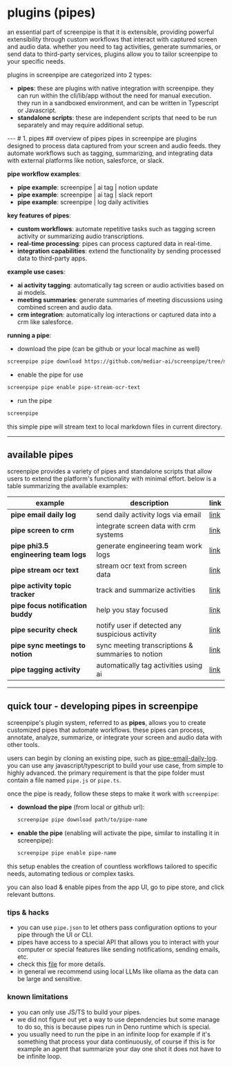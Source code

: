 
# plugins (pipes)

<MotionDiv>
  an essential part of screenpipe is that it is extensible, providing powerful extensibility through custom workflows that interact with captured screen and audio data. whether you need to tag activities, generate summaries, or send data to third-party services, plugins allow you to tailor screenpipe to your specific needs.

plugins in screenpipe are categorized into 2 types:

- **pipes**: these are plugins with native integration with screenpipe. they can run within the cli/lib/app without the need for manual execution. they run in a sandboxed environment, and can be written in Typescript or Javascript.
- **standalone scripts**: these are independent scripts that need to be run separately and may require additional setup.
</MotionDiv>
---
# 1. pipes
## overview of pipes

<MotionDiv delay={0.3}>
  pipes in screenpipe are plugins designed to process data captured from your screen and audio feeds. they automate workflows such as tagging, summarizing, and integrating data with external platforms like notion, salesforce, or slack.

  **pipe workflow examples**:
  - **pipe example**: screenpipe | ai tag | notion update
  - **pipe example**: screenpipe | ai tag | slack report
  - **pipe example**: screenpipe | log daily activities

  **key features of pipes**:
  - **custom workflows**: automate repetitive tasks such as tagging screen activity or summarizing audio transcriptions.
  - **real-time processing**: pipes can process captured data in real-time.
  - **integration capabilities**: extend the functionality by sending processed data to third-party apps.

  **example use cases**:
  - **ai activity tagging**: automatically tag screen or audio activities based on ai models.
  - **meeting summaries**: generate summaries of meeting discussions using combined screen and audio data.
  - **crm integration**: automatically log interactions or captured data into a crm like salesforce.

  **running a pipe**:
  - download the pipe (can be github or your local machine as well)
  ```bash
  screenpipe pipe download https://github.com/mediar-ai/screenpipe/tree/main/examples/typescript/pipe-stream-ocr-text
  ```
  - enable the pipe for use
  ```bash
  screenpipe pipe enable pipe-stream-ocr-text
  ```
  - run the pipe
  ```bash
  screenpipe 
  ```

this simple pipe will stream text to local markdown files in current directory.

</MotionDiv>

---

## available pipes

<MotionDiv delay={0.5}>
  screenpipe provides a variety of pipes and standalone scripts that allow users to extend the platform's functionality with minimal effort. below is a table summarizing the available examples:

| **example**                          | **description**                                  | **link**                          |
| ------------------------------------ | ------------------------------------------------ | --------------------------------- |
| **pipe email daily log**             | send daily activity logs via email               | [link](https://github.com/mediar-ai/screenpipe/tree/main/examples/typescript/pipe-email-daily-log)                         |
| **pipe screen to crm**               | integrate screen data with crm systems           | [link](https://github.com/mediar-ai/screenpipe/tree/main/examples/typescript/pipe-screen-to-crm)                         |
| **pipe phi3.5 engineering team logs**| generate engineering team work logs              | [link](https://github.com/mediar-ai/screenpipe/tree/main/examples/typescript/pipe-phi3.5-engineering-team-logs)                         |
| **pipe stream ocr text**             | stream ocr text from screen data                 | [link](https://github.com/mediar-ai/screenpipe/tree/main/examples/typescript/pipe-stream-ocr-text)                         |
| **pipe activity topic tracker**      | track and summarize activities                   | [link](https://github.com/mediar-ai/screenpipe/tree/main/examples/typescript/pipe-activity-topic-tracker)                         |
| **pipe focus notification buddy**    | help you stay focused                            | [link](https://github.com/mediar-ai/screenpipe/tree/main/examples/typescript/pipe-focus-notification-buddy)                         |
| **pipe security check**              | notify user if detected any suspicious activity  | [link](https://github.com/mediar-ai/screenpipe/tree/main/examples/typescript/pipe-security-check)                         |
| **pipe sync meetings to notion**     | sync meeting transcriptions & summaries to notion| [link](https://github.com/mediar-ai/screenpipe/tree/main/examples/typescript/pipe-sync-meetings-to-notion)                        |
| **pipe tagging activity**            | automatically tag activities using ai            | [link](https://github.com/mediar-ai/screenpipe/tree/main/examples/typescript/pipe-tagging-activity)                         |

</MotionDiv>

---

## quick tour - developing pipes in screenpipe
<MotionDiv delay={0.7}>

screenpipe's plugin system, referred to as **pipes**, allows you to create customized pipes that automate workflows. these pipes can process, annotate, analyze, summarize, or integrate your screen and audio data with other tools.

users can begin by cloning an existing pipe, such as [pipe-email-daily-log](https://github.com/mediar-ai/screenpipe/tree/main/examples/typescript/pipe-email-daily-log). you can use any javascript/typescript to build your use case, from simple to highly advanced. the primary requirement is that the pipe folder must contain a file named `pipe.js` or `pipe.ts`. 

once the pipe is ready, follow these steps to make it work with `screenpipe`:

- **download the pipe** (from local or github url):
  ```bash
  screenpipe pipe download path/to/pipe-name
  ```

- **enable the pipe** (enabling will activate the pipe, similar to installing it in screenpipe):
  ```bash
  screenpipe pipe enable pipe-name
  ```

this setup enables the creation of countless workflows tailored to specific needs, automating tedious or complex tasks.

you can also load & enable pipes from the app UI, go to pipe store, and click relevant buttons.


### tips & hacks 

- you can use `pipe.json` to let others pass configuration options to your pipe through the UI or CLI.
- pipes have access to a special API that allows you to interact with your computer or special features like sending notifications, sending emails, etc.
- check this [file](https://github.com/mediar-ai/screenpipe/blob/main/screenpipe-core/src/deno/runtime.js) for more details.
- in general we recommend using local LLMs like ollama as the data can be large and sensitive.

### known limitations

- you can only use JS/TS to build your pipes.
- we did not figure out yet a way to use dependencies but some manage to do so, this is because pipes run in Deno runtime which is special.
- you usually need to run the pipe in an infinite loop for example if it's something that process your data continuously, of course if this is for example an agent that summarize your day one shot it does not have to be infinite loop.

</MotionDiv>